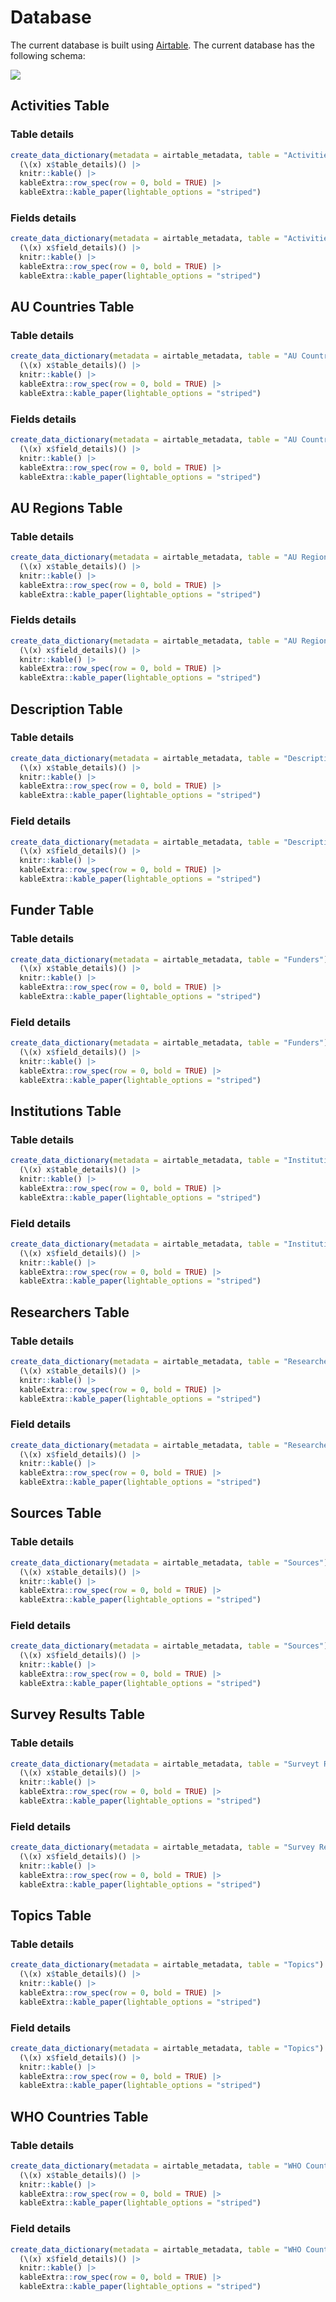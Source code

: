 # Database {#database}

The current database is built using [Airtable](https://airtable.com). The current database has the following schema:

![](images/database_schema.png)

## Activities Table {#activities-table}

### Table details

```r
create_data_dictionary(metadata = airtable_metadata, table = "Activities") |>
  (\(x) x$table_details)() |>
  knitr::kable() |>
  kableExtra::row_spec(row = 0, bold = TRUE) |>
  kableExtra::kable_paper(lightable_options = "striped")
```

### Fields details

```r
create_data_dictionary(metadata = airtable_metadata, table = "Activities") |>
  (\(x) x$field_details)() |>
  knitr::kable() |>
  kableExtra::row_spec(row = 0, bold = TRUE) |>
  kableExtra::kable_paper(lightable_options = "striped")
```

## AU Countries Table {#au-countries-table}

### Table details

```r
create_data_dictionary(metadata = airtable_metadata, table = "AU Countries") |>
  (\(x) x$table_details)() |>
  knitr::kable() |>
  kableExtra::row_spec(row = 0, bold = TRUE) |>
  kableExtra::kable_paper(lightable_options = "striped")
```

### Fields details

```r
create_data_dictionary(metadata = airtable_metadata, table = "AU Countries") |>
  (\(x) x$field_details)() |>
  knitr::kable() |>
  kableExtra::row_spec(row = 0, bold = TRUE) |>
  kableExtra::kable_paper(lightable_options = "striped")
```

## AU Regions Table {#au-regions-table}

### Table details

```r
create_data_dictionary(metadata = airtable_metadata, table = "AU Regions") |>
  (\(x) x$table_details)() |>
  knitr::kable() |>
  kableExtra::row_spec(row = 0, bold = TRUE) |>
  kableExtra::kable_paper(lightable_options = "striped")
```

### Fields details

```r
create_data_dictionary(metadata = airtable_metadata, table = "AU Regions") |>
  (\(x) x$field_details)() |>
  knitr::kable() |>
  kableExtra::row_spec(row = 0, bold = TRUE) |>
  kableExtra::kable_paper(lightable_options = "striped")
```

## Description Table {#description-table}

### Table details

```r
create_data_dictionary(metadata = airtable_metadata, table = "Description") |>
  (\(x) x$table_details)() |>
  knitr::kable() |>
  kableExtra::row_spec(row = 0, bold = TRUE) |>
  kableExtra::kable_paper(lightable_options = "striped")
```

### Field details

```r
create_data_dictionary(metadata = airtable_metadata, table = "Description") |>
  (\(x) x$field_details)() |>
  knitr::kable() |>
  kableExtra::row_spec(row = 0, bold = TRUE) |>
  kableExtra::kable_paper(lightable_options = "striped")
```

## Funder Table {#funders-table}

### Table details

```r
create_data_dictionary(metadata = airtable_metadata, table = "Funders") |>
  (\(x) x$table_details)() |>
  knitr::kable() |>
  kableExtra::row_spec(row = 0, bold = TRUE) |>
  kableExtra::kable_paper(lightable_options = "striped")
```

### Field details

```r
create_data_dictionary(metadata = airtable_metadata, table = "Funders") |>
  (\(x) x$field_details)() |>
  knitr::kable() |>
  kableExtra::row_spec(row = 0, bold = TRUE) |>
  kableExtra::kable_paper(lightable_options = "striped")
```

## Institutions Table {#institutions-table}

### Table details

```r
create_data_dictionary(metadata = airtable_metadata, table = "Institutions") |>
  (\(x) x$table_details)() |>
  knitr::kable() |>
  kableExtra::row_spec(row = 0, bold = TRUE) |>
  kableExtra::kable_paper(lightable_options = "striped")
```

### Field details

```r
create_data_dictionary(metadata = airtable_metadata, table = "Institutions") |>
  (\(x) x$field_details)() |>
  knitr::kable() |>
  kableExtra::row_spec(row = 0, bold = TRUE) |>
  kableExtra::kable_paper(lightable_options = "striped")
```

## Researchers Table {#researchers-table}

### Table details

```r
create_data_dictionary(metadata = airtable_metadata, table = "Researchers") |>
  (\(x) x$table_details)() |>
  knitr::kable() |>
  kableExtra::row_spec(row = 0, bold = TRUE) |>
  kableExtra::kable_paper(lightable_options = "striped")
```

### Field details

```r
create_data_dictionary(metadata = airtable_metadata, table = "Researchers") |>
  (\(x) x$field_details)() |>
  knitr::kable() |>
  kableExtra::row_spec(row = 0, bold = TRUE) |>
  kableExtra::kable_paper(lightable_options = "striped")
```

## Sources Table {#sources-table}

### Table details

```r
create_data_dictionary(metadata = airtable_metadata, table = "Sources") |>
  (\(x) x$table_details)() |>
  knitr::kable() |>
  kableExtra::row_spec(row = 0, bold = TRUE) |>
  kableExtra::kable_paper(lightable_options = "striped")
```

### Field details

```r
create_data_dictionary(metadata = airtable_metadata, table = "Sources") |>
  (\(x) x$field_details)() |>
  knitr::kable() |>
  kableExtra::row_spec(row = 0, bold = TRUE) |>
  kableExtra::kable_paper(lightable_options = "striped")
```

## Survey Results Table {#survey-results-table}

### Table details

```r
create_data_dictionary(metadata = airtable_metadata, table = "Surveyt Results") |>
  (\(x) x$table_details)() |>
  knitr::kable() |>
  kableExtra::row_spec(row = 0, bold = TRUE) |>
  kableExtra::kable_paper(lightable_options = "striped")
```

### Field details

```r
create_data_dictionary(metadata = airtable_metadata, table = "Survey Results") |>
  (\(x) x$field_details)() |>
  knitr::kable() |>
  kableExtra::row_spec(row = 0, bold = TRUE) |>
  kableExtra::kable_paper(lightable_options = "striped")
```

## Topics Table {#topics-table}

### Table details

```r
create_data_dictionary(metadata = airtable_metadata, table = "Topics") |>
  (\(x) x$table_details)() |>
  knitr::kable() |>
  kableExtra::row_spec(row = 0, bold = TRUE) |>
  kableExtra::kable_paper(lightable_options = "striped")
```

### Field details

```r
create_data_dictionary(metadata = airtable_metadata, table = "Topics") |>
  (\(x) x$field_details)() |>
  knitr::kable() |>
  kableExtra::row_spec(row = 0, bold = TRUE) |>
  kableExtra::kable_paper(lightable_options = "striped")
```


## WHO Countries Table {#who-countries-table}

### Table details

```r
create_data_dictionary(metadata = airtable_metadata, table = "WHO Countries") |>
  (\(x) x$table_details)() |>
  knitr::kable() |>
  kableExtra::row_spec(row = 0, bold = TRUE) |>
  kableExtra::kable_paper(lightable_options = "striped")
```

### Field details

```r
create_data_dictionary(metadata = airtable_metadata, table = "WHO Countries") |>
  (\(x) x$field_details)() |>
  knitr::kable() |>
  kableExtra::row_spec(row = 0, bold = TRUE) |>
  kableExtra::kable_paper(lightable_options = "striped")
```


